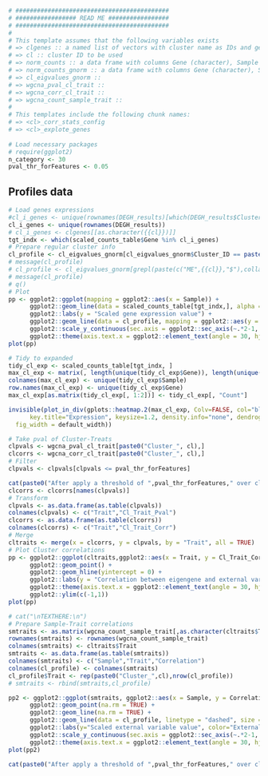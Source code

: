```{r "corr_stats_config", include = FALSE}
# ###########################################
# ################# READ ME #################
# ###########################################
#
# This template assumes that the following variables exists
# => clgenes :: a named list of vectors with cluster name as IDs and genes of each clusters as vectors
# => cl :: cluster ID to be used
# => norm_counts :: a data frame with columns Gene (character), Sample (character) and Count (numeric) 
# => norm_counts_gnorm :: a data frame with columns Gene (character), Sample (character) and Count (numeric) 
# => cl_eigvalues_gnorm ::
# => wgcna_pval_cl_trait ::
# => wgcna_corr_cl_trait ::
# => wgcna_count_sample_trait ::
#
# This templates include the following chunk names:
# => <cl>_corr_stats_config
# => <cl>_explote_genes
 
# Load necessary packages
# require(ggplot2)
n_category <- 30
pval_thr_forFeatures <- 0.05

```
## **Profiles data**


```{r "explore_genes", echo = FALSE, message = FALSE, warning = FALSE, results = 'asis'}
# Load genes expressions
#cl_i_genes <- unique(rownames(DEGH_results)[which(DEGH_results$Cluster_ID == {{cl}})])
cl_i_genes <- unique(rownames(DEGH_results))
# cl_i_genes <- clgenes[[as.character({{cl}})]]
tgt_indx <- which(scaled_counts_table$Gene %in% cl_i_genes)
# Prepare regular cluster info
cl_profile <- cl_eigvalues_gnorm[cl_eigvalues_gnorm$Cluster_ID == paste0("ME", cl),]
# message(cl_profile)
# cl_profile <- cl_eigvalues_gnorm[grepl(paste(c("ME",{{cl}},"$"),collapse=""), cl_eigvalues_gnorm$Cluster_ID),]
# message(cl_profile)
# q()
# Plot
pp <- ggplot2::ggplot(mapping = ggplot2::aes(x = Sample)) + 
	  ggplot2::geom_line(data = scaled_counts_table[tgt_indx,], alpha = 0.05, mapping = ggplot2::aes(y = Count, group = Gene)) +
	  ggplot2::labs(y = "Scaled gene expression value") +
	  ggplot2::geom_line(data = cl_profile, mapping = ggplot2::aes(y = Count, group = Cluster_ID), color = "blue", linetype = "dashed", size = 0.5) +
	  ggplot2::scale_y_continuous(sec.axis = ggplot2::sec_axis(~.*2-1, name = "Eigengene Value (broken blue line)")) +
      ggplot2::theme(axis.text.x = ggplot2::element_text(angle = 30, hjust = 1))
plot(pp)

# Tidy to expanded
tidy_cl_exp <- scaled_counts_table[tgt_indx, ]
max_cl_exp <- matrix(, length(unique(tidy_cl_exp$Gene)), length(unique(tidy_cl_exp$Sample)))
colnames(max_cl_exp) <- unique(tidy_cl_exp$Sample)
row.names(max_cl_exp) <- unique(tidy_cl_exp$Gene)
max_cl_exp[as.matrix(tidy_cl_exp[, 1:2])] <- tidy_cl_exp[, "Count"]

invisible(plot_in_div(gplots::heatmap.2(max_cl_exp, Colv=FALSE, col="bluered", 
	  key.title="Expression", keysize=1.2, density.info="none", dendrogram ="row", trace="none"), 
  fig_width = default_width))
```

```{r "wgcna_corr", echo = FALSE, results = 'asis'}
# Take pval of Cluster-Treats
clpvals <- wgcna_pval_cl_trait[paste0("Cluster_", cl),]
clcorrs <- wgcna_corr_cl_trait[paste0("Cluster_", cl),]
# Filter
clpvals <- clpvals[clpvals <= pval_thr_forFeatures]
```
```{r "wgcna_corr_pl1", echo = FALSE, results = 'asis', eval = length(clpvals) > 0}
cat(paste0("After apply a threshold of ",pval_thr_forFeatures," over cluster correlation with Traits following relationships have been signifcant observed:"))
clcorrs <- clcorrs[names(clpvals)]
# Transform
clpvals <- as.data.frame(as.table(clpvals))
colnames(clpvals) <- c("Trait","Cl_Trait_Pval")
clcorrs <- as.data.frame(as.table(clcorrs))
colnames(clcorrs) <- c("Trait","Cl_Trait_Corr")
# Merge
cltraits <- merge(x = clcorrs, y = clpvals, by = "Trait", all = TRUE)
# Plot Cluster correlations
pp <- ggplot2::ggplot(cltraits,ggplot2::aes(x = Trait, y = Cl_Trait_Corr, color = Cl_Trait_Pval)) + 
	  ggplot2::geom_point() +
	  ggplot2::geom_hline(yintercept = 0) + 
 	  ggplot2::labs(y = "Correlation between eigengene and external variable", color="Correlation\np-value") +
	  ggplot2::theme(axis.text.x = ggplot2::element_text(angle = 30, hjust = 1)) + 
	  ggplot2::ylim(c(-1,1))
plot(pp)
```
```{r "wgcna_corr_pl2", echo = FALSE, results = 'asis', eval = length(clpvals) > 0}
# cat("\nTEXTHERE:\n")
# Prepare Sample-Trait correlations
smtraits <- as.matrix(wgcna_count_sample_trait[,as.character(cltraits$Trait)])
rownames(smtraits) <- rownames(wgcna_count_sample_trait)
colnames(smtraits) <- cltraits$Trait
smtraits <- as.data.frame(as.table(smtraits))
colnames(smtraits) <- c("Sample","Trait","Correlation")
colnames(cl_profile) <- colnames(smtraits)
cl_profile$Trait <- rep(paste0("Cluster_",cl),nrow(cl_profile))
# smtraits <- rbind(smtraits,cl_profile)

pp2 <- ggplot2::ggplot(smtraits, ggplot2::aes(x = Sample, y = Correlation, group = Trait, color = Trait)) +
	  ggplot2::geom_point(na.rm = TRUE) +
	  ggplot2::geom_line(na.rm = TRUE) +
	  ggplot2::geom_line(data = cl_profile, linetype = "dashed", size = 0.5, color = "blue") +
	  ggplot2::labs(y="Scaled external variable value", color="External Variable") +
	  ggplot2::scale_y_continuous(sec.axis = ggplot2::sec_axis(~.*2-1, name = "Eigengene value (broken blue line)")) +
      ggplot2::theme(axis.text.x = ggplot2::element_text(angle = 30, hjust = 1))
plot(pp2)
```
```{r "wgcna_corr_plERR", echo = FALSE, results = 'asis', eval = length(clpvals) <= 0}
cat(paste0("After apply a threshold of ",pval_thr_forFeatures," over cluster correlation with Traits **any correlation have been tagged as significant**"))
```






